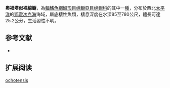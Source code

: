 {{Speciesbox
| name = 奧福塔似裸綿鳚
| image = 
| status = NE
| status_system = IUCN3.1
| genus = Gymnelopsis
| species = ochotensis
| authority = [[Popov|Popov]], 1931
| synonyms = *''Derjuginia japonica''<br /><small>Katayama, 1943</small>
*''Derjuginia ochotensis''<br /><small>Popov, 1931</small>
*''Gengea japonica''<br /><small>Katayama, 1943</small>
}}

'''奧福塔似裸綿鳚'''，為[[輻鰭魚綱|輻鰭魚綱]][[鱸形目|鱸形目]][[绵鳚亞目|绵鳚亞目]][[绵鳚科|绵鳚科]]的其中一[[種|種]]，分布於西北[[太平洋|太平洋]]的[[鄂霍次克海|鄂霍次克海]]海域，屬底棲性魚類，棲息深度在水深85至780公尺，體長可達25.2公分，生活習性不明。

==参考文献==
*{{FishBase_species|genus=Gymnelopsis|species=ochotensis|year=2011|month=12}}

== 扩展阅读 ==
{{refbegin}}
{{wikispecies-inline|Gymnelopsis ocellata|奧福塔似裸綿鳚}}
{{refend}}

{{taxonbar}}

[[Category:似裸绵鳚属|ochotensis]]


{{鱸形目小作品}}
